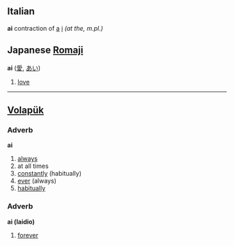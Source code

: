 == Italian ==
'''ai'''
contraction of [[a]] [[I#Italian|i]] ''(at the, m.pl.)''

== Japanese [[Romaji]] ==
'''ai''' ([[愛]], [[あい]])

# [[love]]

----

== [[Volapük]] ==

=== Adverb ===
'''ai''' 

# [[always]]
# at all times
# [[constantly]] (habitually)
# [[ever]] (always)
# [[habitually]]

=== Adverb ===
'''ai (laidio)''' 

# [[forever]]